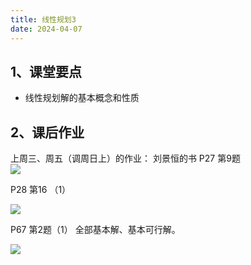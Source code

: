 ```yaml
---
title: 线性规划3
date: 2024-04-07
---
```


## 1、课堂要点

- 线性规划解的基本概念和性质

## 2、课后作业

上周三、周五（调周日上）的作业：
刘景恒的书
P27   第9题    
![](https://cdn.sa.net/2024/04/08/tU1v5g6hSaXoZ7p.webp)

P28 第16 （1）

![](https://cdn.sa.net/2024/04/08/N3HMQUcqDzTknWl.webp)

P67  第2题（1） 全部基本解、基本可行解。

![](https://cdn.sa.net/2024/04/08/1vdxYAZGSUHePio.webp)